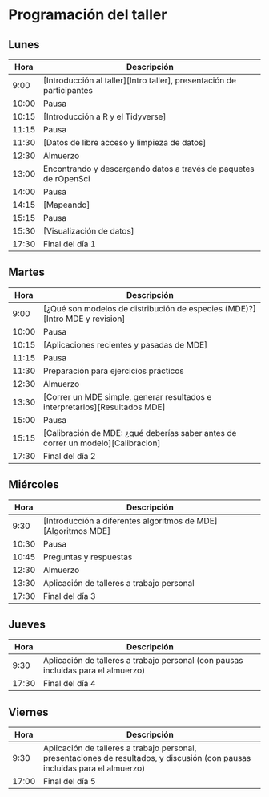 # Programación del taller

## Lunes

Hora  Descripción
----  ----
9:00  [Introducción al taller][Intro taller], presentación de participantes
10:00 Pausa
10:15 [Introducción a R y el Tidyverse]
11:15 Pausa
11:30 [Datos de libre acceso y limpieza de datos]
12:30 Almuerzo
13:00 Encontrando y descargando datos a través de paquetes de rOpenSci
14:00 Pausa
14:15 [Mapeando]
15:15 Pausa
15:30 [Visualización de datos]
17:30 Final del día 1



## Martes
Hora  Descripción
----  ----
9:00  [¿Qué son modelos de distribución de especies (MDE)?][Intro MDE y revision]
10:00 Pausa
10:15 [Aplicaciones recientes y pasadas de MDE]
11:15 Pausa
11:30 Preparación para ejercicios prácticos
12:30 Almuerzo
13:30 [Correr un MDE simple, generar resultados e interpretarlos][Resultados MDE]
15:00 Pausa
15:15 [Calibración de MDE: ¿qué deberías saber antes de correr un modelo][Calibracion]
17:30 Final del día 2

## Miércoles
Hora  Descripción
----  ----
9:30  [Introducción a diferentes algoritmos de MDE][Algoritmos MDE]
10:30 Pausa
10:45 Preguntas y respuestas
12:30 Almuerzo
13:30 Aplicación de talleres a trabajo personal
17:30 Final del día 3


## Jueves
Hora  Descripción
----  ----
9:30  Aplicación de talleres a trabajo personal (con pausas incluidas para el almuerzo)
17:30 Final del día 4


## Viernes
Hora  Descripción
----  ----
9:30  Aplicación de talleres a trabajo personal, presentaciones de resultados, y discusión (con pausas incluidas para el almuerzo)
17:00 Final del día 5
